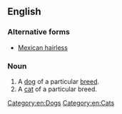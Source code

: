 {{also|Mexican hairless}}
==English==

===Alternative forms===
* [[Mexican hairless]]

===Noun===
{{en-noun|head=[[Mexican]] [[hairless|Hairless]]|es}}

# A [[dog]] of a particular [[breed]].
# A [[cat]] of a particular breed.

[[Category:en:Dogs]]
[[Category:en:Cats]]
